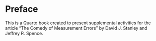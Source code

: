 # Preface {.unnumbered}

This is a Quarto book created to present supplemental activities for the article "The Comedy of Measurement Errors" by David J. Stanley and Jeffrey R. Spence.
